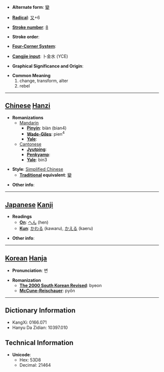 * '''Alternate form''': [[變]]

* '''[[Wiktionary:Chinese radical index| Radical]]''': [[Wiktionary:Chinese radical index 又|又]]+6

* '''[[Wiktionary:Chinese total strokes index|Stroke number]]''': [[Wiktionary:Chinese total strokes index 8|8]]

* '''Stroke order''': 

* '''[[Wiktionary:Chinese four corner index|Four-Corner System]]''': 

* '''[[Wiktionary:Chinese Cangjie index|Cangjie input]]''': 卜金水 (YCE)

* '''Graphical Significance and Origin''': 

* '''Common Meaning'''
*#change, transform, alter
*# rebel


----

== [[Chinese]] [[Hanzi]] ==

* '''Romanizations'''
** [[Mandarin]]
*** '''[[Pinyin]]''': biàn (bian4)
*** '''[[Wade-Giles]]''': pien<sup>4</sup>
*** '''[[Yale]]''': 
**[[Cantonese]]
***'''[[Jyutping]]''':
***'''[[Penkyamp]]''': 
***'''[[Yale]]''': bin3

* '''Style''': [[Simplified Chinese]] 
** '''[[Traditional Chinese|Traditional]] equivalent''': [[變]]

* '''Other info''': 

----

== [[Japanese]] [[Kanji]] ==

* '''Readings'''
** '''[[On]]''': [[へん]] (hen)
** '''[[Kun]]''': [[かわる]] (kawaru), [[かえる]] (kaeru)

* '''Other info''':  

----

== [[Korean]] [[Hanja]] ==

* '''Pronunciation''': 변

* '''Romanization'''
** '''[[The 2000 South Korean Revised Romanization|The 2000 South Korean Revised]]''': byeon
** '''[[McCune-Reischauer]]''': pyŏn

----

== Dictionary Information ==

* KangXi: 0166.071
* Hanyu Da Zidian: 10397.010

== Technical Information ==

* '''Unicode''':
** Hex: 53D8
** Decimal: 21464